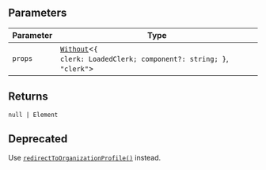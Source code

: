 ## Parameters

| Parameter | Type                                                                                                       |
| --------- | ---------------------------------------------------------------------------------------------------------- |
| `props`   | [`Without`](../types/without.mdx)\<<code>\{ clerk: LoadedClerk; component?: string; \}</code>, `"clerk"`\> |

## Returns

<code>null \| Element</code>

## Deprecated

Use [`redirectToOrganizationProfile()`](/docs/references/javascript/clerk#redirect-to-organization-profile) instead.
